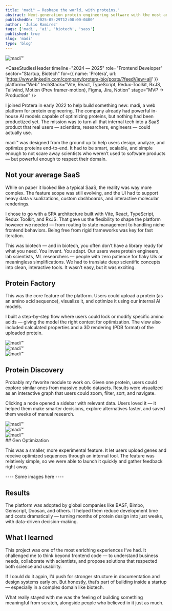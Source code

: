 ```yaml
---
title: 'madi™ – Reshape the world, with proteins.'
abstract: Next-generation protein engineering software with the most advanced artificial intelligence.
publishedOn: '2025-05-29T12:00:00-0400'
author: 'Julio Ramirez'
tags: ['madi', 'ai', 'biotech', 'sass']
published: true
slug: 'madi'
type: 'blog'
---
```


<Image src="/images/blog/madi/header.png" alt="madi™" width={1000} height={1000} />

<CaseStudiesHeader
  timeline="2024 –– 2025"
  role="Frontend Developer"
  sector="Startup, Biotech"
  for={{ name: 'Protera', url: 'https://www.linkedin.com/company/protera-bio/posts/?feedView=all' }}
  platform="Web"
  techStack="Vite, React, TypeScript, Redux-Toolkit, RxJS, Tailwind, Motion (Prev framer-motion), Figma, Jira, Notion"
  stage="MVP -&gt; Production"
/>

I joined Protera in early 2022 to help build something new: madi, a web platform for protein engineering. The company already had powerful in-house AI models capable of optimizing proteins, but nothing had been productized yet. The mission was to turn all that internal tech into a SaaS product that real users — scientists, researchers, engineers — could actually use.

madi™ was designed from the ground up to help users design, analyze, and optimize proteins end-to-end. It had to be smart, scalable, and simple enough to not scare away scientists who weren’t used to software products — but powerful enough to respect their domain.

## Not your average SaaS

While on paper it looked like a typical SaaS, the reality was way more complex. The feature scope was still evolving, and the UI had to support heavy data visualizations, custom dashboards, and interactive molecular renderings.

I chose to go with a SPA architecture built with Vite, React, TypeScript, Redux Toolkit, and RxJS. That gave us the flexibility to shape the platform however we needed — from routing to state management to handling niche frontend behaviors. Being free from rigid frameworks was key for fast iteration.

This was biotech — and in biotech, you often don’t have a library ready for what you need. You invent. You adapt. Our users were protein engineers, lab scientists, ML researchers — people with zero patience for flaky UIs or meaningless simplifications. We had to translate deep scientific concepts into clean, interactive tools. It wasn’t easy, but it was exciting.

## Protein Factory

This was the core feature of the platform. Users could upload a protein (as an amino acid sequence), visualize it, and optimize it using our internal AI models.

I built a step-by-step flow where users could lock or modify specific amino acids — giving the model the right context for optimization. The view also included calculated properties and a 3D rendering (PDB format) of the uploaded protein.

<div
  className="full-wide flex snap-x snap-mandatory gap-x-4 overflow-x-auto md:gap-x-10"
  style={{
    scrollbarWidth: 'none',
    scrollPaddingLeft: 'max(calc((100vw - 768px) / 2), 0rem)',
    paddingLeft: 'max(calc((100vw - 768px) / 2), 2rem)',
    paddingRight: '2rem',
  }}
>
  <div className="flex-[0_0_95%] snap-start snap-always md:flex-[0_0_50%]">
    <Image src="/images/blog/madi/factory-01.png" alt="madi™" width={1400} height={1000} />
  </div>
  <div className="flex-[0_0_95%] snap-start snap-always md:flex-[0_0_50%]">
    <Image src="/images/blog/madi/factory-02.png" alt="madi™" width={1400} height={1000} />
  </div>
  <div className="flex-[0_0_95%] snap-start snap-always md:flex-[0_0_50%]">
    <Image src="/images/blog/madi/factory-03.png" alt="madi™" width={1400} height={1000} />
  </div>
</div>

## Protein Discovery

Probably my favorite module to work on. Given one protein, users could explore similar ones from massive public datasets. Results were visualized as an interactive graph that users could zoom, filter, sort, and navigate.

Clicking a node opened a sidebar with relevant data. Users loved it — it helped them make smarter decisions, explore alternatives faster, and saved them weeks of manual research.

<div
  className="full-wide flex snap-x snap-mandatory gap-x-4 overflow-x-auto md:gap-x-10"
  style={{
    scrollbarWidth: 'none',
    scrollPaddingLeft: 'max(calc((100vw - 768px) / 2), 0rem)',
    paddingLeft: 'max(calc((100vw - 768px) / 2), 2rem)',
    paddingRight: '2rem',
  }}
>
  <div className="flex-[0_0_95%] snap-start snap-always md:flex-[0_0_50%]">
    <Image src="/images/blog/madi/discovery-01.png" alt="madi™" width={1000} height={1000} />
  </div>
  <div className="flex-[0_0_95%] snap-start snap-always md:flex-[0_0_50%]">
    <Image src="/images/blog/madi/discovery-02.png" alt="madi™" width={1000} height={1000} />
  </div>
  <div className="flex-[0_0_95%] snap-start snap-always md:flex-[0_0_50%]">
    <Image src="/images/blog/madi/discovery-03.png" alt="madi™" width={1000} height={1000} />
  </div>
</div>
## Gen Optimization

This was a smaller, more experimental feature. It let users upload genes and receive optimized sequences through an internal tool. The feature was relatively simple, so we were able to launch it quickly and gather feedback right away.

---- Some images here ----

## Results

The platform was adopted by global companies like BASF, Bimbo, Genscript, Doosan, and others. It helped them reduce development time and costs dramatically — turning months of protein design into just weeks, with data-driven decision-making.

## What I learned

This project was one of the most enriching experiences I’ve had. It challenged me to think beyond frontend code — to understand business needs, collaborate with scientists, and propose solutions that respected both science and usability.

If I could do it again, I’d push for stronger structure in documentation and design systems early on. But honestly, that’s part of building inside a startup — especially in a complex domain like biotech.

What really stayed with me was the feeling of building something meaningful from scratch, alongside people who believed in it just as much.

